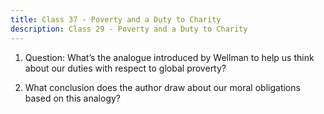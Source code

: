 ```yaml
---
title: Class 37 - Poverty and a Duty to Charity
description: Class 29 - Poverty and a Duty to Charity
---
```


<Slide>

1) Question: What’s the analogue introduced by Wellman to help us think about our duties with respect to global proverty?

<HiddenBlock text="A drowning baby at a Las Vegas pool" starterText="Consider Wellman, pages 313 and 314"/>

2) What conclusion does the author draw about our moral obligations based on this analogy?

<HiddenBlock text="Is there a moral duty to rescue this baby? (A moderate duty? see Cohen p. 327)"/>
<HiddenBlock text="Is this a morally enforceable duty (A strong duty? see Cohen p. 327 )"/>

<HiddenBlock text="Why does he think this scenario is analogous (and therefore) applicable to question of whether we have a moral obligation to give to famine relief in distant lands? (Consider the summary in Wellman, p. 316, para 2)"/>

<HiddenBlock text="3) What were your immediate reactions to this argument? Did this feel convincing?"/>

<HiddenBlock text="4) What concern does Cohen raise with the proposed analogy? (consider p. 328)"/>

<HiddenBlock text="This is a chronic condition"/>

<HiddenBlock text="5) How does the chronic condition complicate a rule or duty based approach to deciding what should be done?"/>

<HiddenBlock text="6) How does a framework that focus on the development of virtue offer avenues that might help solve the chronic condition? (Consider Cohen pp. 329-330)"/>

  <HiddenBlock text="What might be some of the causes of this chronic condition"/>
    <HiddenBlock text="How might the cultivation of certain virtues in individuals and society help resolve this chronic condition in the long run?"/>

<HiddenBlock text="Why might the cultivation of these virtues be incompatible with rescuing each child that falls in the pool?"/>

<HiddenBlock text="What are some of the tradeoffs or difficult that comes with such an approach?"/>
<HiddenBlock text="What is the right to harm?"/>
<HiddenBlock text="Why does this seem required in a Virtue Ethics System?"/>
<HiddenBlock text="Can we stomach this? How far does this right extend?"/>
<HiddenBlock text="Are there still places for intervention and enforced obligations? Can a Virtue Ethics Framework for limits on the right harm and a point when social intervention is necessary? (While not directly answer this question, consider 'Rejoinder 3' on pg. 333 as a version of this kind of concern and possible response)"/>
   
</Slide>